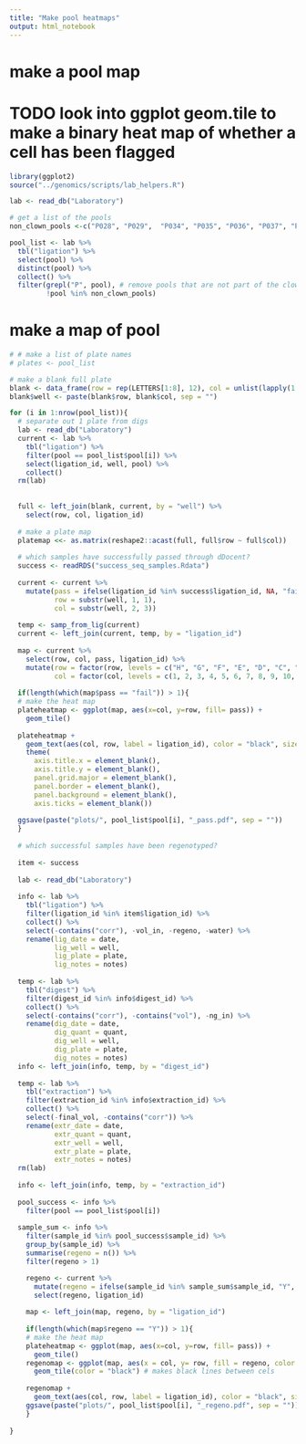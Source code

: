 ```yaml
---
title: "Make pool heatmaps"
output: html_notebook
---
```


# make a pool map 

# TODO look into ggplot geom.tile to make a binary heat map of whether a cell has been flagged

```r
library(ggplot2)
source("../genomics/scripts/lab_helpers.R")

lab <- read_db("Laboratory")

# get a list of the pools
non_clown_pools <-c("P028", "P029",  "P034", "P035", "P036", "P037", "P038", "P043", "P044", "P045", "P046", "P047", "P048", "P049", "P050", "P051", "P052") 

pool_list <- lab %>% 
  tbl("ligation") %>% 
  select(pool) %>% 
  distinct(pool) %>% 
  collect() %>% 
  filter(grepl("P", pool), # remove pools that are not part of the clownfish project
         !pool %in% non_clown_pools) 
```

# make a map of pool

```r

# # make a list of plate names
# plates <- pool_list

# make a blank full plate
blank <- data_frame(row = rep(LETTERS[1:8], 12), col = unlist(lapply(1:12, rep, 8)))
blank$well <- paste(blank$row, blank$col, sep = "")

for (i in 1:nrow(pool_list)){
  # separate out 1 plate from digs
  lab <- read_db("Laboratory")
  current <- lab %>% 
    tbl("ligation") %>% 
    filter(pool == pool_list$pool[i]) %>% 
    select(ligation_id, well, pool) %>% 
    collect()
  rm(lab)
  
  
  full <- left_join(blank, current, by = "well") %>% 
    select(row, col, ligation_id)
  
  # make a plate map
  platemap <<- as.matrix(reshape2::acast(full, full$row ~ full$col))
  
  # which samples have successfully passed through dDocent?
  success <- readRDS("success_seq_samples.Rdata")
  
  current <- current %>%
    mutate(pass = ifelse(ligation_id %in% success$ligation_id, NA, "fail"), 
           row = substr(well, 1, 1), 
           col = substr(well, 2, 3))
  
  temp <- samp_from_lig(current)
  current <- left_join(current, temp, by = "ligation_id")
  
  map <- current %>% 
    select(row, col, pass, ligation_id) %>% 
    mutate(row = factor(row, levels = c("H", "G", "F", "E", "D", "C", "B", "A")), 
           col = factor(col, levels = c(1, 2, 3, 4, 5, 6, 7, 8, 9, 10, 11, 12)))
  
  if(length(which(map$pass == "fail")) > 1){
  # make the heat map
  plateheatmap <- ggplot(map, aes(x=col, y=row, fill= pass)) + 
    geom_tile()
  
  plateheatmap + 
    geom_text(aes(col, row, label = ligation_id), color = "black", size = 4) +
    theme(
      axis.title.x = element_blank(),
      axis.title.y = element_blank(),
      panel.grid.major = element_blank(),
      panel.border = element_blank(),
      panel.background = element_blank(),
      axis.ticks = element_blank())
  
  ggsave(paste("plots/", pool_list$pool[i], "_pass.pdf", sep = ""))
  }
  
  # which successful samples have been regenotyped?
  
  item <- success
  
  lab <- read_db("Laboratory")
  
  info <- lab %>% 
    tbl("ligation") %>% 
    filter(ligation_id %in% item$ligation_id) %>% 
    collect() %>% 
    select(-contains("corr"), -vol_in, -regeno, -water) %>% 
    rename(lig_date = date,
           lig_well = well, 
           lig_plate = plate, 
           lig_notes = notes)
  
  temp <- lab %>% 
    tbl("digest") %>% 
    filter(digest_id %in% info$digest_id) %>% 
    collect() %>% 
    select(-contains("corr"), -contains("vol"), -ng_in) %>% 
    rename(dig_date = date,
           dig_quant = quant, 
           dig_well = well, 
           dig_plate = plate, 
           dig_notes = notes)
  info <- left_join(info, temp, by = "digest_id")
  
  temp <- lab %>% 
    tbl("extraction") %>% 
    filter(extraction_id %in% info$extraction_id) %>% 
    collect() %>%
    select(-final_vol, -contains("corr")) %>% 
    rename(extr_date = date, 
           extr_quant = quant, 
           extr_well = well,
           extr_plate = plate, 
           extr_notes = notes)
  rm(lab)
  
  info <- left_join(info, temp, by = "extraction_id")
  
  pool_success <- info %>% 
    filter(pool == pool_list$pool[i])
  
  sample_sum <- info %>% 
    filter(sample_id %in% pool_success$sample_id) %>% 
    group_by(sample_id) %>% 
    summarise(regeno = n()) %>% 
    filter(regeno > 1)

    regeno <- current %>% 
      mutate(regeno = ifelse(sample_id %in% sample_sum$sample_id, "Y", NA)) %>% 
      select(regeno, ligation_id)
    
    map <- left_join(map, regeno, by = "ligation_id")
    
    if(length(which(map$regeno == "Y")) > 1){
    # make the heat map
    plateheatmap <- ggplot(map, aes(x=col, y=row, fill= pass)) + 
      geom_tile()
    regenomap <- ggplot(map, aes(x = col, y= row, fill = regeno, color = "blue")) +
      geom_tile(color = "black") # makes black lines between cels
    
    regenomap + 
      geom_text(aes(col, row, label = ligation_id), color = "black", size = 4) 
    ggsave(paste("plots/", pool_list$pool[i], "_regeno.pdf", sep = ""))
    }
    
}
```

